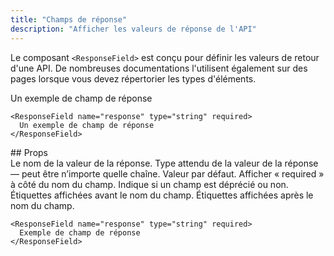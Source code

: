 ```yaml
---
title: "Champs de réponse"
description: "Afficher les valeurs de réponse de l'API"
---
```


Le composant `<ResponseField>` est conçu pour définir les valeurs de retour d'une API. De nombreuses documentations l'utilisent également sur des pages lorsque vous devez répertorier les types d'éléments.

<ResponseField name="response" type="string" required>
  Un exemple de champ de réponse
</ResponseField>

```mdx
<ResponseField name="response" type="string" required>
  Un exemple de champ de réponse
</ResponseField>
```



<div id="props">
  ## Props
</div>

<ResponseField name="name" type="string" required>
  Le nom de la valeur de la réponse.
</ResponseField>

<ResponseField name="type" type="string" required>
  Type attendu de la valeur de la réponse — peut être n’importe quelle chaîne.
</ResponseField>

<ResponseField name="default" type="string">
  Valeur par défaut.
</ResponseField>

<ResponseField name="required" type="boolean">
  Afficher « required » à côté du nom du champ.
</ResponseField>

<ResponseField name="deprecated" type="boolean">
  Indique si un champ est déprécié ou non.
</ResponseField>

<ResponseField name="pre" type="string[]">
  Étiquettes affichées avant le nom du champ.
</ResponseField>

<ResponseField name="post" type="string[]">
  Étiquettes affichées après le nom du champ.
</ResponseField>

<RequestExample>

```mdx Response Field Example
<ResponseField name="response" type="string" required>
  Exemple de champ de réponse
</ResponseField>
```

</RequestExample>

